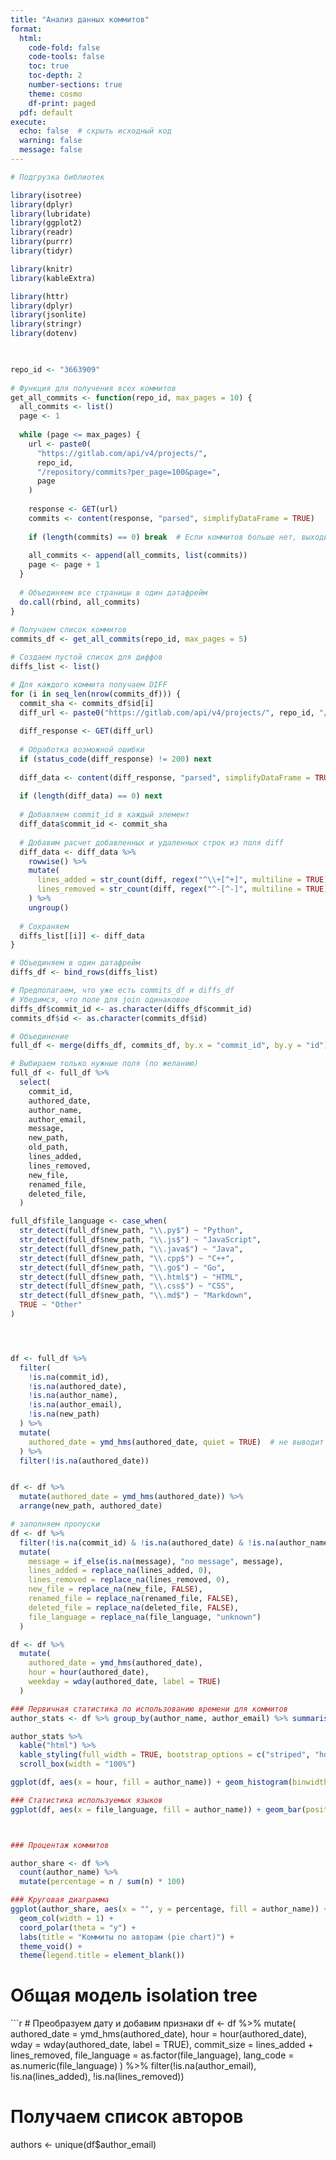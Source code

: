 ```yaml
---
title: "Анализ данных коммитов"
format:
  html:
    code-fold: false
    code-tools: false
    toc: true
    toc-depth: 2
    number-sections: true
    theme: cosmo
    df-print: paged
  pdf: default
execute:
  echo: false  # скрыть исходный код
  warning: false
  message: false
---
```


```r

# Подгрузка библиотек

library(isotree)
library(dplyr)
library(lubridate)
library(ggplot2)
library(readr)
library(purrr)
library(tidyr)

library(knitr)
library(kableExtra)

library(httr)
library(dplyr)
library(jsonlite)
library(stringr)
library(dotenv)


  
repo_id <- "3663909"
  
# Функция для получения всех коммитов
get_all_commits <- function(repo_id, max_pages = 10) {
  all_commits <- list()
  page <- 1
  
  while (page <= max_pages) {
    url <- paste0(
      "https://gitlab.com/api/v4/projects/", 
      repo_id, 
      "/repository/commits?per_page=100&page=", 
      page
    )
    
    response <- GET(url)
    commits <- content(response, "parsed", simplifyDataFrame = TRUE)
    
    if (length(commits) == 0) break  # Если коммитов больше нет, выходим
    
    all_commits <- append(all_commits, list(commits))
    page <- page + 1
  }
    
  # Объединяем все страницы в один датафрейм
  do.call(rbind, all_commits)
}
  
# Получаем список коммитов
commits_df <- get_all_commits(repo_id, max_pages = 5)

# Создаем пустой список для диффов
diffs_list <- list()

# Для каждого коммита получаем DIFF
for (i in seq_len(nrow(commits_df))) {
  commit_sha <- commits_df$id[i]
  diff_url <- paste0("https://gitlab.com/api/v4/projects/", repo_id, "/repository/commits/", commit_sha, "/diff")
  
  diff_response <- GET(diff_url)
  
  # Обработка возможной ошибки
  if (status_code(diff_response) != 200) next
  
  diff_data <- content(diff_response, "parsed", simplifyDataFrame = TRUE)
  
  if (length(diff_data) == 0) next
  
  # Добавляем commit_id в каждый элемент
  diff_data$commit_id <- commit_sha
  
  # Добавим расчет добавленных и удаленных строк из поля diff
  diff_data <- diff_data %>%
    rowwise() %>%
    mutate(
      lines_added = str_count(diff, regex("^\\+[^+]", multiline = TRUE)),
      lines_removed = str_count(diff, regex("^-[^-]", multiline = TRUE))
    ) %>%
    ungroup()
  
  # Сохраняем
  diffs_list[[i]] <- diff_data
}

# Объединяем в один датафрейм
diffs_df <- bind_rows(diffs_list)

# Предполагаем, что уже есть commits_df и diffs_df
# Убедимся, что поле для join одинаковое
diffs_df$commit_id <- as.character(diffs_df$commit_id)
commits_df$id <- as.character(commits_df$id)

# Объединение
full_df <- merge(diffs_df, commits_df, by.x = "commit_id", by.y = "id")

# Выбираем только нужные поля (по желанию)
full_df <- full_df %>%
  select(
    commit_id,
    authored_date,
    author_name,
    author_email,
    message,
    new_path,
    old_path,
    lines_added,
    lines_removed,
    new_file,
    renamed_file,
    deleted_file,
  )

full_df$file_language <- case_when(
  str_detect(full_df$new_path, "\\.py$") ~ "Python",
  str_detect(full_df$new_path, "\\.js$") ~ "JavaScript",
  str_detect(full_df$new_path, "\\.java$") ~ "Java",
  str_detect(full_df$new_path, "\\.cpp$") ~ "C++",
  str_detect(full_df$new_path, "\\.go$") ~ "Go",
  str_detect(full_df$new_path, "\\.html$") ~ "HTML",
  str_detect(full_df$new_path, "\\.css$") ~ "CSS",
  str_detect(full_df$new_path, "\\.md$") ~ "Markdown",
  TRUE ~ "Other"
)




df <- full_df %>%
  filter(
    !is.na(commit_id),
    !is.na(authored_date),
    !is.na(author_name),
    !is.na(author_email),
    !is.na(new_path)
  ) %>%
  mutate(
    authored_date = ymd_hms(authored_date, quiet = TRUE)  # не выводит ворнинги
  ) %>%
  filter(!is.na(authored_date))


df <- df %>%
  mutate(authored_date = ymd_hms(authored_date)) %>%
  arrange(new_path, authored_date)

# заполняем пропуски
df <- df %>%
  filter(!is.na(commit_id) & !is.na(authored_date) & !is.na(author_name) & !is.na(author_email) & !is.na(new_path)) %>%
  mutate(
    message = if_else(is.na(message), "no message", message),
    lines_added = replace_na(lines_added, 0),
    lines_removed = replace_na(lines_removed, 0),
    new_file = replace_na(new_file, FALSE),
    renamed_file = replace_na(renamed_file, FALSE),
    deleted_file = replace_na(deleted_file, FALSE),
    file_language = replace_na(file_language, "unknown")
  )

df <- df %>%
  mutate(
    authored_date = ymd_hms(authored_date),
    hour = hour(authored_date),
    weekday = wday(authored_date, label = TRUE)
  )

### Первичная статистика по использованию времени для коммитов
author_stats <- df %>% group_by(author_name, author_email) %>% summarise( commits = n(), avg_lines_added = mean(lines_added), avg_lines_removed = mean(lines_removed), most_common_lang = names(sort(table(file_language), decreasing = TRUE)[1]), common_commit_hour = round(mean(hour)), .groups = "drop" )

author_stats %>%
  kable("html") %>%
  kable_styling(full_width = TRUE, bootstrap_options = c("striped", "hover")) %>%
  scroll_box(width = "100%")

ggplot(df, aes(x = hour, fill = author_name)) + geom_histogram(binwidth = 1, position = "dodge") + labs(title = "Коммиты по часу суток", x = "Час", y = "Количество") + theme_minimal()

### Статистика используемых языков
ggplot(df, aes(x = file_language, fill = author_name)) + geom_bar(position = "dodge") + labs(title = "Языки в коммитах", x = "Язык", y = "Количество") + theme_minimal()



### Процентаж коммитов

author_share <- df %>%
  count(author_name) %>%
  mutate(percentage = n / sum(n) * 100)

### Круговая диаграмма
ggplot(author_share, aes(x = "", y = percentage, fill = author_name)) +
  geom_col(width = 1) +
  coord_polar(theta = "y") +
  labs(title = "Коммиты по авторам (pie chart)") +
  theme_void() +
  theme(legend.title = element_blank())


```
# Общая модель isolation tree
```r
# Преобразуем дату и добавим признаки
df <- df %>%
  mutate(
    authored_date = ymd_hms(authored_date),
    hour = hour(authored_date),
    wday = wday(authored_date, label = TRUE),
    commit_size = lines_added + lines_removed,
    file_language = as.factor(file_language),
    lang_code = as.numeric(file_language)
  ) %>%
  filter(!is.na(author_email), !is.na(lines_added), !is.na(lines_removed))



# Получаем список авторов
authors <- unique(df$author_email)